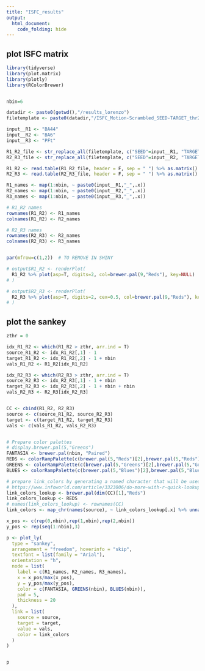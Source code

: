 ```yaml
---
title: "ISFC_results"
output:
  html_document:
    code_folding: hide
---
```



## plot ISFC matrix
```r

library(tidyverse)
library(plot.matrix)
library(plotly)
library(RColorBrewer)


nbin=6

datadir <- paste0(getwd(),"/results_lorenzo")
filetemplate <- paste0(datadir,"/ISFC_Motion-Scrambled_SEED-TARGET_thr200_binNBIN.txt")

input__R1 <- "BA44"
input__R2 <- "BA6"
input__R3 <- "PFt"

R1_R2_file <- str_replace_all(filetemplate, c("SEED"=input__R1, "TARGET"=input__R2, "NBIN"=nbin))
R2_R3_file <- str_replace_all(filetemplate, c("SEED"=input__R2, "TARGET"=input__R3, "NBIN"=nbin))

R1_R2 <- read.table(R1_R2_file, header = F, sep = " ") %>% as.matrix()
R2_R3 <- read.table(R2_R3_file, header = F, sep = " ") %>% as.matrix()

R1_names <- map(1:nbin, ~ paste0(input__R1,"_",.x))
R2_names <- map(1:nbin, ~ paste0(input__R2,"_",.x))
R3_names <- map(1:nbin, ~ paste0(input__R3,"_",.x))

# R1_R2 names
rownames(R1_R2) <- R1_names
colnames(R1_R2) <- R2_names

# R2_R3 names
rownames(R2_R3) <- R2_names
colnames(R2_R3) <- R3_names


par(mfrow=c(1,2))  # TO REMOVE IN SHINY

# output$R1_R2 <- renderPlot(
  R1_R2 %>% plot(asp=T, digits=2, col=brewer.pal(9,"Reds"), key=NULL)
# )

# output$R2_R3 <- renderPlot(
  R2_R3 %>% plot(asp=T, digits=2, cex=0.5, col=brewer.pal(9,"Reds"), key=NULL)
# )

```



## plot the sankey
```r
zthr = 0

idx_R1_R2 <- which(R1_R2 > zthr, arr.ind = T)
source_R1_R2 <- idx_R1_R2[,1] - 1
target_R1_R2 <- idx_R1_R2[,2] - 1 + nbin
vals_R1_R2 <- R1_R2[idx_R1_R2]

idx_R2_R3 <- which(R2_R3 > zthr, arr.ind = T)
source_R2_R3 <- idx_R2_R3[,1] - 1 + nbin 
target_R2_R3 <- idx_R2_R3[,2] - 1 + nbin + nbin
vals_R2_R3 <- R2_R3[idx_R2_R3]


CC <- cbind(R1_R2, R2_R3)
source <- c(source_R1_R2, source_R2_R3)
target <- c(target_R1_R2, target_R2_R3)
vals <- c(vals_R1_R2, vals_R2_R3)


# Prepare color palettes
# display.brewer.pal(5,"Greens")
FANTASIA <- brewer.pal(nbin, "Paired")
REDS <- colorRampPalette(c(brewer.pal(5,"Reds")[2],brewer.pal(5,"Reds")[5]))
GREENS <- colorRampPalette(c(brewer.pal(5,"Greens")[2],brewer.pal(5,"Greens")[5]))
BLUES <- colorRampPalette(c(brewer.pal(5,"Blues")[2],brewer.pal(5,"Blues")[5]))

# prepare link_colors by generating a named character that will be used as a lookup
# https://www.infoworld.com/article/3323006/do-more-with-r-quick-lookup-tables-using-named-vectors.html
link_colors_lookup <- brewer.pal(dim(CC)[1],"Reds")
link_colors_lookup <- REDS
# names(link_colors_lookup) <- rownames(CC)
link_colors <- map_chr(names(source), ~ link_colors_lookup[.x] %>% unname() %>% toRGB(alpha = 0.3))

x_pos <- c(rep(0,nbin),rep(1,nbin),rep(2,nbin))
y_pos <- rep(seq(1:nbin),3)

p <- plot_ly(
  type = "sankey",
  arrangement = "freedom", hoverinfo = "skip", 
  textfont = list(family = "Arial"),
  orientation = "h",
  node = list(
    label = c(R1_names, R2_names, R3_names),
    x = x_pos/max(x_pos),
    y = y_pos/max(y_pos),
    color = c(FANTASIA, GREENS(nbin), BLUES(nbin)),
    pad = 5,
    thickness = 20
  ),
  link = list(
    source = source,
    target = target,
    value = vals,
    color = link_colors
  )
)


p
```

